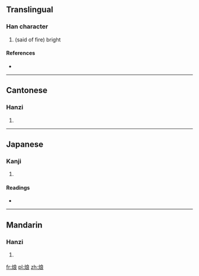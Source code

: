 ==Translingual==

===Han character===
{{Han char|rn=86|rad=火|as=07|sn=11|four=9383<sub>2</sub>|canj=火戈日女 (FIAV)}}

# (said of fire) bright

====References====
* {{Han ref|kx=0671.280|dkj=19053|dj=1080.190|hdz=32206.030|uh=70FA|ud=28922|bh=D648|bd=54856}}

----

==Cantonese==

===Hanzi===
{{yue-hanzi|jyut=|y=long5}}

# {{defn|Cantonese|sort=火07}}

----

==Japanese==

===Kanji===
{{ja-kanji|grade=|rs=火07}}

# {{defn|Japanese|sort=火07}}

====Readings====
* {{ja-readings|on=[[こう]] (kō)|kun=[[ひ]] (hi)}}

----

==Mandarin==

===Hanzi===
{{cmn-hanzi|pin=[[lǎng]] ([[lang3]])|wg=lang<sup>3</sup>}}

# {{defn|Mandarin|sort=火07}}

[[fr:烺]]
[[pl:烺]]
[[zh:烺]]